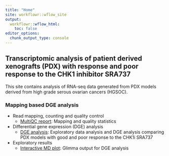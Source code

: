 ```yaml
---
title: "Home"
site: workflowr::wflow_site
output:
  workflowr::wflow_html:
    toc: false
editor_options:
  chunk_output_type: console
---
```


## Transcriptomic analysis of patient derived xenografts (PDX) with response and poor response to the CHK1 inhibitor SRA737

This site contains analysis of RNA-seq data generated from PDX models derived from high grade serous ovarian cancers (HGSOC).

### Mapping based DGE analysis

* Read mapping, counting and quality control
  * [MultiQC report](multiqc_report.html): Mapping and quality statistics
  
* Differential gene expression (DGE) analysis
  * [DGE analysis](limma_analysis.html): Exploratory data analysis and DGE analysis comparing PDX models with good and poor response to the CHK1i SRA737
  
* Exploratory results
  * [Interactive MD plot](MD-Plot.html): Glimma output for DGE analysis
